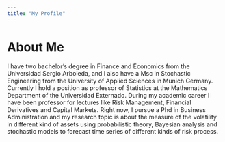 ```yaml
---
title: "My Profile"
---
```


# About Me

<p align="justify/center">
I have two bachelor’s degree in Finance and Economics from the Universidad Sergio Arboleda, and I also have a Msc in Stochastic Engineering from the University of Applied Sciences in Munich Germany. Currently I hold a position as professor of Statistics at the Mathematics Department of the Universidad Externado. During my academic career I have been professor for lectures like Risk Management, Financial Derivatives and Capital Markets. Right now, I pursue a Phd in Business Administration and my research topic is about the measure of the volatility in different kind of assets using  probabilistic theory, Bayesian analysis and stochastic models to forecast time series of different kinds of risk process.
</p>




